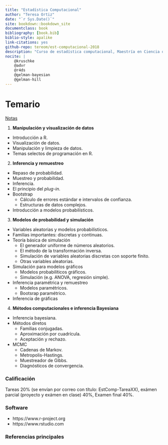 ```yaml
--- 
title: "Estadística Computacional"
author: "Teresa Ortiz"
date: "`r Sys.Date()`"
site: bookdown::bookdown_site
documentclass: book
bibliography: [book.bib]
biblio-style: apalike
link-citations: yes
github-repo: tereom/est-computacional-2018
description: "Curso de estadística computacional, Maestría en Ciencia de Datos, ITAM 2018."
nocite: |
    @kruschke
    @advr
    @r4ds
    @gelman-bayesian
    @gelman-hill
---
```


# Temario {-}


[Notas](https://tereom.github.io/est-computacional-2018/)

1. **Manipulación y visualización de datos**

-   Introducción a R.
-   Visualización de datos.
-   Manipulación y limpieza de datos.
-   Temas selectos de programación en R.

2. **Inferencia y remuestreo**

-   Repaso de probabilidad.
-   Muestreo y probabilidad.
-   Inferencia.
-   El principio del *plug-in*.
-   Bootstrap
    -   Cálculo de errores estándar e intervalos de confianza.
    -   Estructuras de datos complejos.
-   Introducción a modelos probabilísticos.

3. **Modelos de probabilidad y simulación**

-   Variables aleatorias y modelos probabilísticos.
-   Familias importantes: discretas y continuas.
-   Teoría básica de simulación
    -   El generador uniforme de números aleatorios.
    -   El método de la transformación inversa.
    -   Simulación de variables aleatorias discretas con soporte finito.
    -   Otras variables aleatorias.
-   Simulación para modelos gráficos
    -   Modelos probabilíticos gráficos.
    -   Simulación (e.g. ANOVA, regresión simple).
-   Inferencia paramétrica y remuestreo
    -   Modelos paramétricos.
    -   Bootsrap paramétrico.
-   Inferencia de gráficas

4. **Métodos computacionales e inferencia Bayesiana**

-   Inferencia bayesiana.
-   Métodos diretos
    -   Familias conjugadas.
    -   Aproximación por cuadrícula.
    -   Aceptación y rechazo.
-   MCMC
    -   Cadenas de Markov.
    -   Metropolis-Hastings.
    -   Muestreador de Gibbs.
    -   Diagnósticos de convergencia.


### Calificación {-}

Tareas 20% (se envían por correo con título: EstComp-TareaXX), exámen parcial (proyecto y exámen en clase) 40%, Examen final 40%.

### Software {-}

- https://www.r-project.org
- https://www.rstudio.com

### Referencias principales {-}
